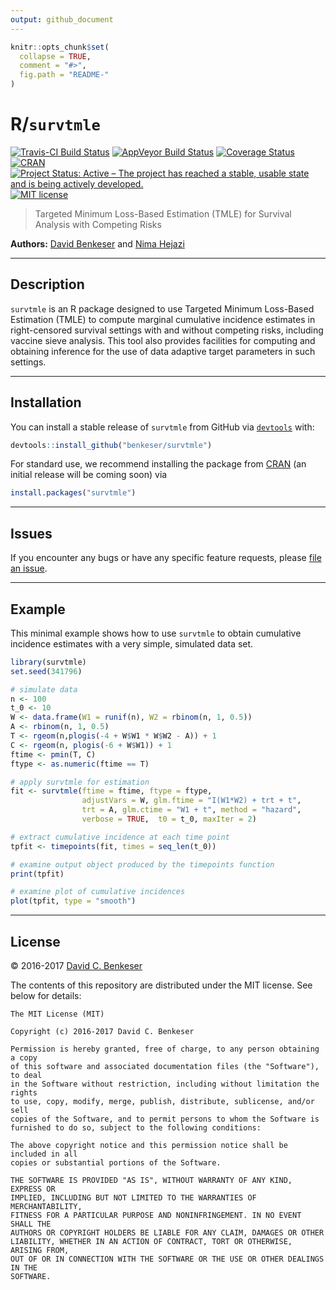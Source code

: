 ```yaml
---
output: github_document
---
```


<!-- README.md is generated from README.Rmd. Please edit that file -->

```r
knitr::opts_chunk$set(
  collapse = TRUE,
  comment = "#>",
  fig.path = "README-"
)
```

# R/`survtmle`

[![Travis-CI Build Status](https://travis-ci.org/benkeser/survtmle.svg?branch=master)](https://travis-ci.org/benkeser/survtmle)
[![AppVeyor Build  Status](https://ci.appveyor.com/api/projects/status/github/benkeser/survtmle?branch=master&svg=true)](https://ci.appveyor.com/project/benkeser/survtmle)
[![Coverage Status](https://img.shields.io/codecov/c/github/benkeser/survtmle/master.svg)](https://codecov.io/github/benkeser/survtmle?branch=master)
[![CRAN](http://www.r-pkg.org/badges/version/survtmle)](http://www.r-pkg.org/pkg/survtmle)
[![Project Status: Active – The project has reached a stable, usable state and is being actively developed.](http://www.repostatus.org/badges/latest/active.svg)](http://www.repostatus.org/#active)
[![MIT license](http://img.shields.io/badge/license-MIT-brightgreen.svg)](http://opensource.org/licenses/MIT)

> Targeted Minimum Loss-Based Estimation (TMLE) for Survival Analysis with
> Competing Risks

__Authors:__ [David Benkeser](https://www.benkeserstatistics.com/) and [Nima
Hejazi](http://nimahejazi.org)

---

## Description

`survtmle` is an R package designed to use Targeted Minimum Loss-Based
Estimation (TMLE) to compute marginal cumulative incidence estimates in
right-censored survival settings with and without competing risks, including
vaccine sieve analysis. This tool also provides facilities for computing and
obtaining inference for the use of data adaptive target parameters in such
settings.

---

## Installation

You can install a stable release of `survtmle` from GitHub via
[`devtools`](https://www.rstudio.com/products/rpackages/devtools/) with:

```r
devtools::install_github("benkeser/survtmle")
```

For standard use, we recommend installing the package from
[CRAN](https://cran.r-project.org/) (an initial release will be coming soon) via

```r
install.packages("survtmle")
```

---

## Issues

If you encounter any bugs or have any specific feature requests, please [file an
issue](https://github.com/benkeser/survtmle/issues).

---

## Example

This minimal example shows how to use `survtmle` to obtain cumulative incidence
estimates with a very simple, simulated data set.

```r
library(survtmle)
set.seed(341796)

# simulate data
n <- 100
t_0 <- 10
W <- data.frame(W1 = runif(n), W2 = rbinom(n, 1, 0.5))
A <- rbinom(n, 1, 0.5)
T <- rgeom(n,plogis(-4 + W$W1 * W$W2 - A)) + 1
C <- rgeom(n, plogis(-6 + W$W1)) + 1
ftime <- pmin(T, C)
ftype <- as.numeric(ftime == T)

# apply survtmle for estimation
fit <- survtmle(ftime = ftime, ftype = ftype,
                adjustVars = W, glm.ftime = "I(W1*W2) + trt + t",
                trt = A, glm.ctime = "W1 + t", method = "hazard",
                verbose = TRUE,  t0 = t_0, maxIter = 2)

# extract cumulative incidence at each time point
tpfit <- timepoints(fit, times = seq_len(t_0))

# examine output object produced by the timepoints function
print(tpfit)

# examine plot of cumulative incidences
plot(tpfit, type = "smooth")
```

---

## License

&copy; 2016-2017 [David C. Benkeser](http://www.benkeserstatistics.com)

The contents of this repository are distributed under the MIT license. See
below for details:
```
The MIT License (MIT)

Copyright (c) 2016-2017 David C. Benkeser

Permission is hereby granted, free of charge, to any person obtaining a copy
of this software and associated documentation files (the "Software"), to deal
in the Software without restriction, including without limitation the rights
to use, copy, modify, merge, publish, distribute, sublicense, and/or sell
copies of the Software, and to permit persons to whom the Software is
furnished to do so, subject to the following conditions:

The above copyright notice and this permission notice shall be included in all
copies or substantial portions of the Software.

THE SOFTWARE IS PROVIDED "AS IS", WITHOUT WARRANTY OF ANY KIND, EXPRESS OR
IMPLIED, INCLUDING BUT NOT LIMITED TO THE WARRANTIES OF MERCHANTABILITY,
FITNESS FOR A PARTICULAR PURPOSE AND NONINFRINGEMENT. IN NO EVENT SHALL THE
AUTHORS OR COPYRIGHT HOLDERS BE LIABLE FOR ANY CLAIM, DAMAGES OR OTHER
LIABILITY, WHETHER IN AN ACTION OF CONTRACT, TORT OR OTHERWISE, ARISING FROM,
OUT OF OR IN CONNECTION WITH THE SOFTWARE OR THE USE OR OTHER DEALINGS IN THE
SOFTWARE.
```
